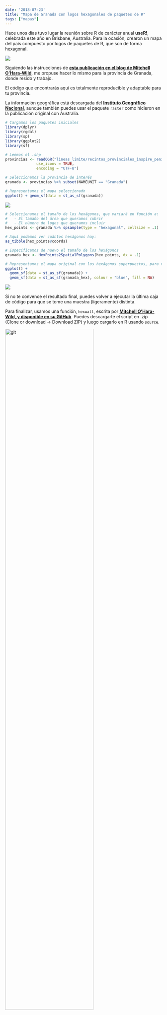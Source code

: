 ---
date: '2018-07-23'
title: "Mapa de Granada con logos hexagonales de paquetes de R"
tags: ["mapas"]
---

Hace unos días tuvo lugar la reunión sobre R de carácter anual **useR!**, celebrada este año en Brisbane, Australia. Para la ocasión, crearon un mapa del país compuesto por logos de paquetes de R, que son de forma hexagonal.

![](/posts/20180723_granada_hex/aus.png)

Siguiendo las instrucciones de **[esta publicación en el blog de Mitchell O'Hara-Wild]( https://blog.mitchelloharawild.com/blog/user-2018-feature-wall/)**, me propuse hacer lo mismo para la provincia de Granada, donde resido y trabajo.

El código que encontrarás aquí es totalmente reproducible y adaptable para tu provincia.

La información geográfica está descargada del **[Instituto Geográfico Nacional](https://www.cnig.es)**, aunque también puedes usar el paquete ``raster`` como hicieron en la publicación original con Australia.

``` {r eval = FALSE}
# Cargamos los paquetes iniciales
library(dplyr)
library(rgdal)
library(sp)
library(ggplot2)
library(sf)

# Leemos el .shp
provincias <- readOGR("lineas_limite/recintos_provinciales_inspire_peninbal_etrs89/recintos_provinciales_inspire_peninbal_etrs89.shp",
              use_iconv = TRUE,
              encoding = "UTF-8")

# Seleccionamos la provincia de interés
granada <- provincias %>% subset(NAMEUNIT == "Granada")

# Representamos el mapa seleccionado
ggplot() + geom_sf(data = st_as_sf(granada))
```

![](/posts/20180723_granada_hex/ggranada.png)
```{r eval = FALSE}
# Seleccionamos el tamaño de los hexágonos, que variará en función a:
#   - El tamaño del área que queramos cubrir
#   - El número de logos que queramos incluir
hex_points <- granada %>% spsample(type = "hexagonal", cellsize = .1)

# Aquí podemos ver cuántos hexágonos hay:
as_tibble(hex_points@coords)

# Especificamos de nuevo el tamaño de los hexágonos 
granada_hex <- HexPoints2SpatialPolygons(hex_points, dx = .1)

# Representamos el mapa original con los hexágonos superpuestos, para ver cómo quedaría:
ggplot() + 
  geom_sf(data = st_as_sf(granada)) + 
  geom_sf(data = st_as_sf(granada_hex), colour = "blue", fill = NA)

```

![](/posts/20180723_granada_hex/ggranada_hex.png)

Si no te convence el resultado final, puedes volver a ejecutar la última caja de código para que se tome una muestra (ligeramente) distinta.

Para finalizar, usamos una función, `hexwall`, escrita por **[Mitchell O'Hara-Wild, y disponible en su GitHub](https://github.com/mitchelloharawild/hexwall)**. Puedes descargarte el script en .zip (Clone or download -> Download ZIP) y luego cargarlo en R usando `source`.

<img src="/posts/20180723_granada_hex/git.png" alt="git" width=75%/>

```{r eval = FALSE}
source("hexwall-master/hexwall.R")
```

Los parámetros de la función `hexwall` son simples:

- la carpeta donde tenemos los logos
- el ancho en píxeles de la imagen (¡cuidado! un tamaño muy grande podría hacer que el tiempo de ejecución se dispare).
- las coordenadas de los hexágonos
- y un modo de ordenación de los logos.

Yo he seleccionado algunos logos de paquetes que uso a menudo, y el resultado, con ordenación aleatoria, es el siguiente:

```{r eval = FALSE}
hexwall(
  "samplehex",
  sticker_width = 200,
  coords = hex_points@coords,
  sort_mode = "random"
)
```


![](/posts/20180723_granada_hex/preview_random.png)

Y para terminar, os enseño cómo quedaría si ordenamos los stickers por color:
```{r eval = FALSE}
hexwall(
  "samplehex",
  sticker_width = 200,
  coords = hex_points@coords,
  sort_mode = "color"
)
```



![](/posts/20180723_granada_hex/preview_color.png)






